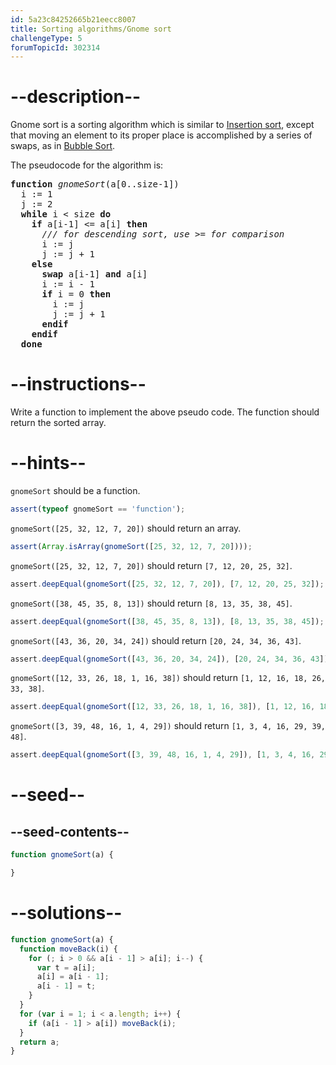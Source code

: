 ```yaml
---
id: 5a23c84252665b21eecc8007
title: Sorting algorithms/Gnome sort
challengeType: 5
forumTopicId: 302314
---
```


# --description--

Gnome sort is a sorting algorithm which is similar to [Insertion sort](<https://rosettacode.org/wiki/Insertion sort>), except that moving an element to its proper place is accomplished by a series of swaps, as in [Bubble Sort](<https://rosettacode.org/wiki/Bubble Sort>).

The pseudocode for the algorithm is:

<pre><b>function</b> <i>gnomeSort</i>(a[0..size-1])
  i := 1
  j := 2
  <b>while</b> i &#x3C; size <b>do</b>
    <b>if</b> a[i-1] &#x3C;= a[i] <b>then</b>
      <i>/// for descending sort, use >= for comparison</i>
      i := j
      j := j + 1
    <b>else</b>
      <b>swap</b> a[i-1] <b>and</b> a[i]
      i := i - 1
      <b>if</b> i = 0 <b>then</b>
        i := j
        j := j + 1
      <b>endif</b>
    <b>endif</b>
  <b>done</b>
</pre>

# --instructions--

Write a function to implement the above pseudo code. The function should return the sorted array.

# --hints--

`gnomeSort` should be a function.

```js
assert(typeof gnomeSort == 'function');
```

`gnomeSort([25, 32, 12, 7, 20])` should return an array.

```js
assert(Array.isArray(gnomeSort([25, 32, 12, 7, 20])));
```

`gnomeSort([25, 32, 12, 7, 20])` should return `[7, 12, 20, 25, 32]`.

```js
assert.deepEqual(gnomeSort([25, 32, 12, 7, 20]), [7, 12, 20, 25, 32]);
```

`gnomeSort([38, 45, 35, 8, 13])` should return `[8, 13, 35, 38, 45]`.

```js
assert.deepEqual(gnomeSort([38, 45, 35, 8, 13]), [8, 13, 35, 38, 45]);
```

`gnomeSort([43, 36, 20, 34, 24])` should return `[20, 24, 34, 36, 43]`.

```js
assert.deepEqual(gnomeSort([43, 36, 20, 34, 24]), [20, 24, 34, 36, 43]);
```

`gnomeSort([12, 33, 26, 18, 1, 16, 38])` should return `[1, 12, 16, 18, 26, 33, 38]`.

```js
assert.deepEqual(gnomeSort([12, 33, 26, 18, 1, 16, 38]), [1, 12, 16, 18, 26, 33, 38]);
```

`gnomeSort([3, 39, 48, 16, 1, 4, 29])` should return `[1, 3, 4, 16, 29, 39, 48]`.

```js
assert.deepEqual(gnomeSort([3, 39, 48, 16, 1, 4, 29]), [1, 3, 4, 16, 29, 39, 48]);
```

# --seed--

## --seed-contents--

```js
function gnomeSort(a) {

}
```

# --solutions--

```js
function gnomeSort(a) {
  function moveBack(i) {
    for (; i > 0 && a[i - 1] > a[i]; i--) {
      var t = a[i];
      a[i] = a[i - 1];
      a[i - 1] = t;
    }
  }
  for (var i = 1; i < a.length; i++) {
    if (a[i - 1] > a[i]) moveBack(i);
  }
  return a;
}
```
